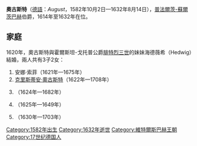 {{Unreferenced|time=2021-01-20T22:32:34+00:00}}
{{Infobox noble
| name        = 奧古斯特
| title       = 普法爾茨-蘇爾茨巴赫伯爵
| image       = August, Pfalzgraf von Sulzbach.jpg
| birth_date  = {{birth_date|1582|10|2|df=yes}}
| birth_place = [[多瑙河畔諾伊堡|多瑙河畔諾伊堡]]
| death_date  = {{death date and age|1632|8|14|1582|10|2|df=yes}}
| death_place = [[巴特溫茨海姆|巴特溫茨海姆]]
| noble family= [[維特爾斯巴赫王朝|維特爾斯巴赫王朝]]
| father      = [[菲利普·路德維希_(普法爾茨-諾伊堡)|菲利普·路德維希]]
| mother      = [[克萊沃的安娜_(1552-1632)|克萊沃的安娜]]
}}

'''奧古斯特'''（[[德語|德語]]：''August''，1582年10月2日—1632年8月14日），[[普法爾茨-蘇爾茨巴赫|普法爾茨-蘇爾茨巴赫]]伯爵，1614年至1632年在位。

== 家庭 ==
1620年，奧古斯特與霍爾斯坦-戈托普公爵[[腓特烈三世_(霍爾斯坦-戈托普)|腓特烈三世]]的妹妹海德薇希（Hedwig）結婚，兩人共有3子2女：
# 安娜·索菲（1621年—1675年）
# [[克里斯蒂安·奧古斯特_(普法爾茨-蘇爾茨巴赫)|克里斯蒂安·奧古斯特]]（1622年—1708年）
# {{link-de|奧古斯塔·索菲 (普法爾茨-蘇爾茨巴赫)|Auguste Sophie von Pfalz-Sulzbach|奧古斯塔·索菲}}（1624年—1682年）
# {{link-de|約翰·路德維希 (普法爾茨-蘇爾茨巴赫)|Johann Ludwig von Pfalz-Sulzbach|約翰·路德維希}}（1625年—1649年）
# {{le|菲利普·佛洛里努斯|Philip Florinus of Sulzbach}}（1630年—1703年）

{{Authority control}}
{{歐洲人物小作品}}

[[Category:1582年出生|Category:1582年出生]]
[[Category:1632年逝世|Category:1632年逝世]]
[[Category:維特爾斯巴赫王朝|Category:維特爾斯巴赫王朝]]
[[Category:17世纪德国人|Category:17世纪德国人]]